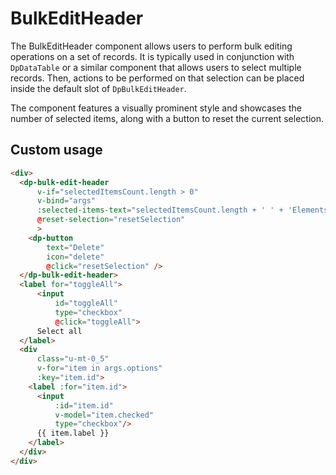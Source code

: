 
<Meta
    title="Components/BulkEditHeader"
    component={DpBulkEditHeader}
/>

# BulkEditHeader

The BulkEditHeader component allows users to perform bulk editing operations on a set of records. It is typically used in conjunction with `DpDataTable` or a similar component that allows users to select multiple records. Then, actions to be performed on that selection can be placed inside the default slot of `DpBulkEditHeader`.

The component features a visually prominent style and showcases the number of selected items, along with a button to reset the current selection.

## Custom usage

```html
<div>
  <dp-bulk-edit-header
      v-if="selectedItemsCount.length > 0"
      v-bind="args"
      :selected-items-text="selectedItemsCount.length + ' ' + 'Elements selected'"
      @reset-selection="resetSelection"
      >
    <dp-button
        text="Delete"
        icon="delete"
        @click="resetSelection" />
  </dp-bulk-edit-header>
  <label for="toggleAll">
      <input
          id="toggleAll"
          type="checkbox"
          @click="toggleAll">
      Select all
  </label>
  <div
      class="u-mt-0_5"
      v-for="item in args.options"
      :key="item.id">
    <label :for="item.id">
      <input
          :id="item.id"
          v-model="item.checked"
          type="checkbox"/>
      {{ item.label }}
    </label>
  </div>
</div>
```
